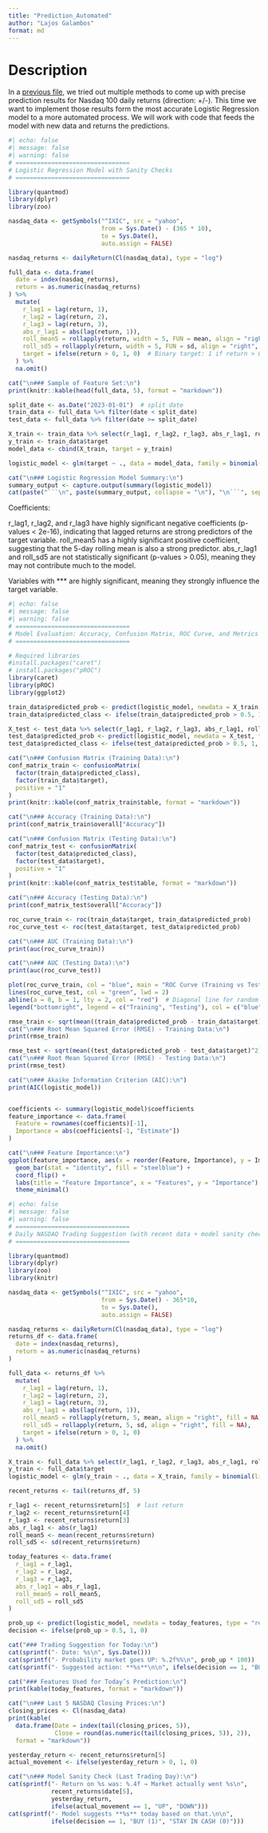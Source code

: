 ```yaml
---
title: "Prediction_Automated"
author: "Lajos Galambos"
format: md
---
```


# Description

In a [previous file](https://github.com/galamboslajos/Finance-Working-Files/blob/main/Investment_2025/Index_Modelling.md), we tried out multiple methods to come up with precise prediction results for Nasdaq 100 daily returns (direction: +/-). This time we want to implement those results form the most accurate Logistic Regression model to a more automated process. We will work with code that feeds the model with new data and returns the predictions.

```r
#| echo: false
#| message: false
#| warning: false
# ================================
# Logistic Regression Model with Sanity Checks
# ================================

library(quantmod)
library(dplyr)
library(zoo)

nasdaq_data <- getSymbols("^IXIC", src = "yahoo",
                          from = Sys.Date() - (365 * 10),
                          to = Sys.Date(), 
                          auto.assign = FALSE)

nasdaq_returns <- dailyReturn(Cl(nasdaq_data), type = "log")

full_data <- data.frame(
  date = index(nasdaq_returns),
  return = as.numeric(nasdaq_returns)
) %>%
  mutate(
    r_lag1 = lag(return, 1),
    r_lag2 = lag(return, 2),
    r_lag3 = lag(return, 3),
    abs_r_lag1 = abs(lag(return, 1)),
    roll_mean5 = rollapply(return, width = 5, FUN = mean, align = "right", fill = NA),
    roll_sd5 = rollapply(return, width = 5, FUN = sd, align = "right", fill = NA),
    target = ifelse(return > 0, 1, 0)  # Binary target: 1 if return > 0, else 0
  ) %>%
  na.omit()

cat("\n### Sample of Feature Set:\n")
print(knitr::kable(head(full_data, 5), format = "markdown"))

split_date <- as.Date("2023-01-01")  # split date
train_data <- full_data %>% filter(date < split_date)
test_data <- full_data %>% filter(date >= split_date)

X_train <- train_data %>% select(r_lag1, r_lag2, r_lag3, abs_r_lag1, roll_mean5, roll_sd5)
y_train <- train_data$target
model_data <- cbind(X_train, target = y_train)

logistic_model <- glm(target ~ ., data = model_data, family = binomial(link = "logit"))

cat("\n### Logistic Regression Model Summary:\n")
summary_output <- capture.output(summary(logistic_model))
cat(paste("```\n", paste(summary_output, collapse = "\n"), "\n```", sep = ""))
```
Coefficients:

r_lag1, r_lag2, and r_lag3 have highly significant negative coefficients (p-values < 2e-16), indicating that lagged returns are strong predictors of the target variable.
roll_mean5 has a highly significant positive coefficient, suggesting that the 5-day rolling mean is also a strong predictor.
abs_r_lag1 and roll_sd5 are not statistically significant (p-values > 0.05), meaning they may not contribute much to the model.

Variables with *** are highly significant, meaning they strongly influence the target variable.

```r
#| echo: false
#| message: false
#| warning: false
# ================================
# Model Evaluation: Accuracy, Confusion Matrix, ROC Curve, and Metrics
# ================================

# Required libraries
#install.packages("caret")
# install.packages("pROC")
library(caret)  
library(pROC)   
library(ggplot2) 

train_data$predicted_prob <- predict(logistic_model, newdata = X_train, type = "response")
train_data$predicted_class <- ifelse(train_data$predicted_prob > 0.5, 1, 0)

X_test <- test_data %>% select(r_lag1, r_lag2, r_lag3, abs_r_lag1, roll_mean5, roll_sd5)
test_data$predicted_prob <- predict(logistic_model, newdata = X_test, type = "response")
test_data$predicted_class <- ifelse(test_data$predicted_prob > 0.5, 1, 0)

cat("\n### Confusion Matrix (Training Data):\n")
conf_matrix_train <- confusionMatrix(
  factor(train_data$predicted_class),
  factor(train_data$target),
  positive = "1"
)
print(knitr::kable(conf_matrix_train$table, format = "markdown"))

cat("\n### Accuracy (Training Data):\n")
print(conf_matrix_train$overall["Accuracy"])

cat("\n### Confusion Matrix (Testing Data):\n")
conf_matrix_test <- confusionMatrix(
  factor(test_data$predicted_class),
  factor(test_data$target),
  positive = "1"
)
print(knitr::kable(conf_matrix_test$table, format = "markdown"))

cat("\n### Accuracy (Testing Data):\n")
print(conf_matrix_test$overall["Accuracy"])

roc_curve_train <- roc(train_data$target, train_data$predicted_prob)
roc_curve_test <- roc(test_data$target, test_data$predicted_prob)

cat("\n### AUC (Training Data):\n")
print(auc(roc_curve_train))

cat("\n### AUC (Testing Data):\n")
print(auc(roc_curve_test))

plot(roc_curve_train, col = "blue", main = "ROC Curve (Training vs Testing)", lwd = 2)
lines(roc_curve_test, col = "green", lwd = 2)
abline(a = 0, b = 1, lty = 2, col = "red")  # Diagonal line for random guessing
legend("bottomright", legend = c("Training", "Testing"), col = c("blue", "green"), lwd = 2)

rmse_train <- sqrt(mean((train_data$predicted_prob - train_data$target)^2))
cat("\n### Root Mean Squared Error (RMSE) - Training Data:\n")
print(rmse_train)

rmse_test <- sqrt(mean((test_data$predicted_prob - test_data$target)^2))
cat("\n### Root Mean Squared Error (RMSE) - Testing Data:\n")
print(rmse_test)

cat("\n### Akaike Information Criterion (AIC):\n")
print(AIC(logistic_model))


coefficients <- summary(logistic_model)$coefficients
feature_importance <- data.frame(
  Feature = rownames(coefficients)[-1],  
  Importance = abs(coefficients[-1, "Estimate"])  
)

cat("\n### Feature Importance:\n")
ggplot(feature_importance, aes(x = reorder(Feature, Importance), y = Importance)) +
  geom_bar(stat = "identity", fill = "steelblue") +
  coord_flip() +
  labs(title = "Feature Importance", x = "Features", y = "Importance") +
  theme_minimal()
```



```r
#| echo: false
#| message: false
#| warning: false
# ================================
# Daily NASDAQ Trading Suggestion (with recent data + model sanity check)
# ================================

library(quantmod)
library(dplyr)
library(zoo)
library(knitr)

nasdaq_data <- getSymbols("^IXIC", src = "yahoo",
                          from = Sys.Date() - 365*10,
                          to = Sys.Date(),
                          auto.assign = FALSE)

nasdaq_returns <- dailyReturn(Cl(nasdaq_data), type = "log")
returns_df <- data.frame(
  date = index(nasdaq_returns),
  return = as.numeric(nasdaq_returns)
)

full_data <- returns_df %>%
  mutate(
    r_lag1 = lag(return, 1),
    r_lag2 = lag(return, 2),
    r_lag3 = lag(return, 3),
    abs_r_lag1 = abs(lag(return, 1)),
    roll_mean5 = rollapply(return, 5, mean, align = "right", fill = NA),
    roll_sd5 = rollapply(return, 5, sd, align = "right", fill = NA),
    target = ifelse(return > 0, 1, 0)
  ) %>%
  na.omit()

X_train <- full_data %>% select(r_lag1, r_lag2, r_lag3, abs_r_lag1, roll_mean5, roll_sd5)
y_train <- full_data$target
logistic_model <- glm(y_train ~ ., data = X_train, family = binomial(link = "logit"))

recent_returns <- tail(returns_df, 5)

r_lag1 <- recent_returns$return[5]  # last return
r_lag2 <- recent_returns$return[4]
r_lag3 <- recent_returns$return[3]
abs_r_lag1 <- abs(r_lag1)
roll_mean5 <- mean(recent_returns$return)
roll_sd5 <- sd(recent_returns$return)

today_features <- data.frame(
  r_lag1 = r_lag1,
  r_lag2 = r_lag2,
  r_lag3 = r_lag3,
  abs_r_lag1 = abs_r_lag1,
  roll_mean5 = roll_mean5,
  roll_sd5 = roll_sd5
)

prob_up <- predict(logistic_model, newdata = today_features, type = "response")
decision <- ifelse(prob_up > 0.5, 1, 0)

cat("### Trading Suggestion for Today:\n")
cat(sprintf("- Date: %s\n", Sys.Date()))
cat(sprintf("- Probability market goes UP: %.2f%%\n", prob_up * 100))
cat(sprintf("- Suggested action: **%s**\n\n", ifelse(decision == 1, "BUY NASDAQ", "STAY IN CASH")))

cat("### Features Used for Today’s Prediction:\n")
print(kable(today_features, format = "markdown"))

cat("\n### Last 5 NASDAQ Closing Prices:\n")
closing_prices <- Cl(nasdaq_data)
print(kable(
  data.frame(Date = index(tail(closing_prices, 5)),
             Close = round(as.numeric(tail(closing_prices, 5)), 2)),
  format = "markdown"))

yesterday_return <- recent_returns$return[5]
actual_movement <- ifelse(yesterday_return > 0, 1, 0)

cat("\n### Model Sanity Check (Last Trading Day):\n")
cat(sprintf("- Return on %s was: %.4f → Market actually went %s\n",
            recent_returns$date[5],
            yesterday_return,
            ifelse(actual_movement == 1, "UP", "DOWN")))
cat(sprintf("- Model suggests **%s** today based on that.\n\n",
            ifelse(decision == 1, "BUY (1)", "STAY IN CASH (0)")))
```




